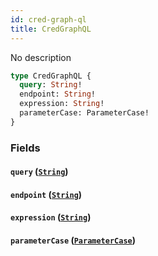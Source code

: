 ```yaml
---
id: cred-graph-ql
title: CredGraphQL
---
```



No description

```graphql
type CredGraphQL {
  query: String!
  endpoint: String!
  expression: String!
  parameterCase: ParameterCase!
}
```


### Fields

#### `query` ([`String`](../../references/scalars/string))




#### `endpoint` ([`String`](../../references/scalars/string))




#### `expression` ([`String`](../../references/scalars/string))




#### `parameterCase` ([`ParameterCase`](../../references/enums/parameter-case))






